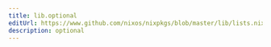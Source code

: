 ```yaml
---
title: lib.optional
editUrl: https://www.github.com/nixos/nixpkgs/blob/master/lib/lists.nix#L311C14
description: optional
---
```




<LinkCard
    title="Contribute Now!"
    description="API Documentation is done in our source code"
    href="https://www.github.com/nixos/nixpkgs/blob/master/lib/lists.nix#L311C14"
/>

